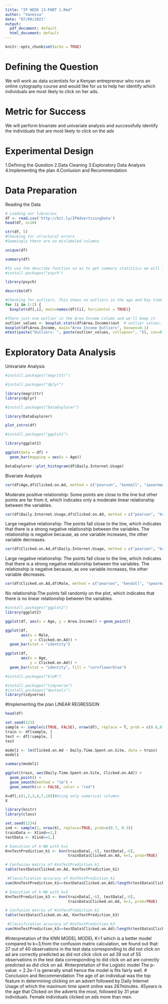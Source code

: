 ---
title: "IP WEEK 13-PART 1.Rmd"
author: "Vanessa"
date: "07/09/2021"
output:
  pdf_document: default
  html_document: default
---

```{r setup, include=FALSE}
knitr::opts_chunk$set(echo = TRUE)
```

# Defining the Question
We will work as data scientists for a Kenyan entrepreneur who runs an online cytography course and would like for us to help her identify which individuals are most likely to click on her ads.

# Metric for Success

We will perform bivariate and univariate analysis and successfully identify the individuals that are most likely to click on the ads

# Experimental Design
1.Defining the Question
2.Data Cleaning
3.Exploratory Data Analysis
4.Implementing the plan
4.Conlusion and Recommendation


# Data Preparation
Reading the Data

```{r}
# Loading our libraries
df <- read.csv('http://bit.ly/IPAdvertisingData') 
head(df, n=10)
```


```{r}

str(df, 5)
#Checking for structural errors
#Seemingly there are no mislabeled columns
```

```{r}
unique(df)
```

```{r}
summary(df)
```

```{r}
#To use the describe function so as to get summary statistics we will install psych package first 
#install.packages("psych")
```

```{r}
library(psych)
```

```{r}
describe(df)
```

```{r}
#Checking for outliers. This shows no outliers in the aga and Day time spent online
for (i in 1:2) {
  boxplot(df[,i], main=names(df)[i], horizontal = TRUE)}
```

```{r}
#There just one outlier in the Area Income column and we'll keep it. 
outlier_values <- boxplot.stats(df$Area.Income)$out  # outlier values.
boxplot(df$Area.Income, main="Area Income Outliers", boxwex=0.1)
mtext(paste("Outliers: ", paste(outlier_values, collapse=", ")), cex=0.6)
```
# Exploratory Data Analysis
Univariate Analysis
```{r}
#install.packages("magrittr")
```

```{r}
#install.packages("dplyr")
```

```{r}
library(magrittr)
library(dplyr)
```

```{r}
#install.packages("DataExplorer")
```

```{r}
library(DataExplorer)
```

```{r}
plot_intro(df)
```

```{r}
#install.packages("ggplot2")
```

```{r}
library(ggplot2)
```

```{r}
ggplot(data = df) +
  geom_bar(mapping = aes(x = Age))
```


```{r}
DataExplorer::plot_histogram(df$Daily.Internet.Usage)
```

Bivariate Analysis
```{r}
cor(df$Age,df$Clicked.on.Ad, method = c("pearson", "kendall", "spearman"))
```
Moderate positive relationship: Some points are close to the line but other points are far from it, which indicates only a moderate linear relationship between the variables.

```{r}
cor(df$Daily.Internet.Usage,df$Clicked.on.Ad, method = c("pearson", "kendall", "spearman"))
```
Large negative relationship: The points fall close to the line, which indicates that there is a strong negative relationship between the variables. The relationship is negative because, as one variable increases, the other variable decreases.

```{r}
cor(df$Clicked.on.Ad,df$Daily.Internet.Usage, method = c("pearson", "kendall", "spearman"))
```


Large negative relationship: The points fall close to the line, which indicates that there is a strong negative relationship between the variables. The relationship is negative because, as one variable increases, the other variable decreases.

```{r}
cor(df$Clicked.on.Ad,df$Male, method = c("pearson", "kendall", "spearman"))
```

No relationship:The points fall randomly on the plot, which indicates that there is no linear relationship between the variables.

```{r}
#install.packages("ggplot2")
library(ggplot2)
```

```{r}
ggplot(df, aes(x = Age, y = Area.Income)) + geom_point()
```

```{r}
ggplot(df, 
       aes(x = Male, 
           y = Clicked.on.Ad)) +
  geom_bar(stat = "identity")
```
```{r}
ggplot(df, 
       aes(x = Age, 
           y = Clicked.on.Ad)) +
  geom_bar(stat = "identity", fill = "cornflowerblue")
```


```{r}
#install.packages("klaR")
```

```{r}
#install.packages("tidyverse")
#install.packages("devtools")
library(tidyverse)
```

#Implementing the plan
LINEAR REGRESSION

```{r}
head(df)
```
```{r}
set.seed(123)
sample <- sample(c(TRUE, FALSE), nrow(df), replace = T, prob = c(0.6,0.4))
train <- df[sample, ]
test <- df[!sample, ]
test
```


```{r}
model1 <- lm(Clicked.on.Ad ~ Daily.Time.Spent.on.Site, data = train)
model1
```

```{r}
summary(model1)
```
```{r}
ggplot(train, aes(Daily.Time.Spent.on.Site, Clicked.on.Ad)) +
  geom_point() +
  geom_smooth(method = "lm") +
  geom_smooth(se = FALSE, color = "red")
```
```{r}
X=df[,c(1,2,3,4,7,10)]#Using only numerical columns
X
```
```{r}
library(knitr)
library(class)
```

```{r}
set.seed(1234)
ind <- sample(2, nrow(X), replace=TRUE, prob=c(0.7, 0.3))
trainData <- X[ind==1,]
testData <- X[ind==2,]
```

```{r}
# Execution of k-NN with k=1
KnnTestPrediction_k1 <- knn(trainData[,-6], testData[,-6],
                            trainData$Clicked.on.Ad, k=1, prob=TRUE)
```

```{r}
# Confusion matrix of KnnTestPrediction_k1
table(testData$Clicked.on.Ad, KnnTestPrediction_k1)
```
```{r}
 #Classification accuracy of KnnTestPrediction_k1
sum(KnnTestPrediction_k1==testData$Clicked.on.Ad)/length(testData$Clicked.on.Ad)*100
```
```{r}
# Execution of k-NN with k=3
KnnTestPrediction_k3 <- knn(trainData[,-6], testData[,-6],
                            trainData$Clicked.on.Ad, k=3, prob=TRUE)
```
```{r}
# Confusion matrix of KnnTestPrediction_k1
table(testData$Clicked.on.Ad, KnnTestPrediction_k3)
```
```{r}
 #Classification accuracy of KnnTestPrediction_k3
sum(KnnTestPrediction_k3==testData$Clicked.on.Ad)/length(testData$Clicked.on.Ad)*100
```
#Interpretation of the KNN MODEL
MODEL K=1 which is a better model compared to k=3,from the confusion matrix calculation, we found out that: 
27 out of 40 observations in the test data corresponding to did not click on ad are correctly predicted as did not click click on ad
39 out of 55 observations in the test data corresponding to did click on ad are correctly predicted as did click on ad.
#Interpretation of the Logistic model
The p-value: < 2.2e-1 is generally small hence the model is fits fairly well.
# Conclusion and Recommendation
The age of an individual was the top feature in determining clicking on an advert followed by Daily Internet Usage of which the maximum time spent online was 267minutes. 45years is the age that Clicked on the adverts the most, followed by 31 year individuals. Female individuals clicked on ads more than men. 


